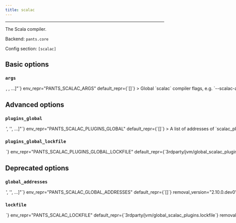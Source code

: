```yaml
---
title: scalac
---
```



---

The Scala compiler.

Backend: <span className="color--primary">`pants.core`</span>

Config section: <span className="color--primary">`[scalac]`</span>

<span className={styles.options}>

## Basic options

### `args`

<Option
  cli_repr={`--scalac-args="[<shell_str>, <shell_str>, ...]"`}
  env_repr="PANTS_SCALAC_ARGS"
  default_repr={`[]`}
>
  Global `scalac` compiler flags, e.g. `--scalac-args='-encoding UTF-8'`.
</Option>

## Advanced options

### `plugins_global`

<Option
  cli_repr={`--scalac-plugins-global="['<str>', '<str>', ...]"`}
  env_repr="PANTS_SCALAC_PLUGINS_GLOBAL"
  default_repr={`[]`}
>
  A list of addresses of `scalac_plugin` targets which should be used for
  compilation of all Scala targets in a build.
</Option>

### `plugins_global_lockfile`

<Option
  cli_repr={`--scalac-plugins-global-lockfile=<str>`}
  env_repr="PANTS_SCALAC_PLUGINS_GLOBAL_LOCKFILE"
  default_repr={`3rdparty/jvm/global_scalac_plugins.lock`}
>
  The filename of a lockfile for global plugins.
</Option>

## Deprecated options

### `global_addresses`

<Option
  cli_repr={`--scalac-global="['<str>', '<str>', ...]"`}
  env_repr="PANTS_SCALAC_GLOBAL_ADDRESSES"
  default_repr={`[]`}
  removal_version="2.10.0.dev0"
  removal_hint={"Use `--plugins-global`, which behaves the same."}
>
  A list of addresses of `scalac_plugin` targets which should be used for
  compilation of all Scala targets in a build.
</Option>

### `lockfile`

<Option
  cli_repr={`--scalac-lockfile=<str>`}
  env_repr="PANTS_SCALAC_LOCKFILE"
  default_repr={`3rdparty/jvm/global_scalac_plugins.lockfile`}
  removal_version="2.10.0.dev0"
  removal_hint={"Use `--plugins-global-lockfile`, which behaves the same."}
>
  The filename of a lockfile for global plugins.
</Option>

</span>
